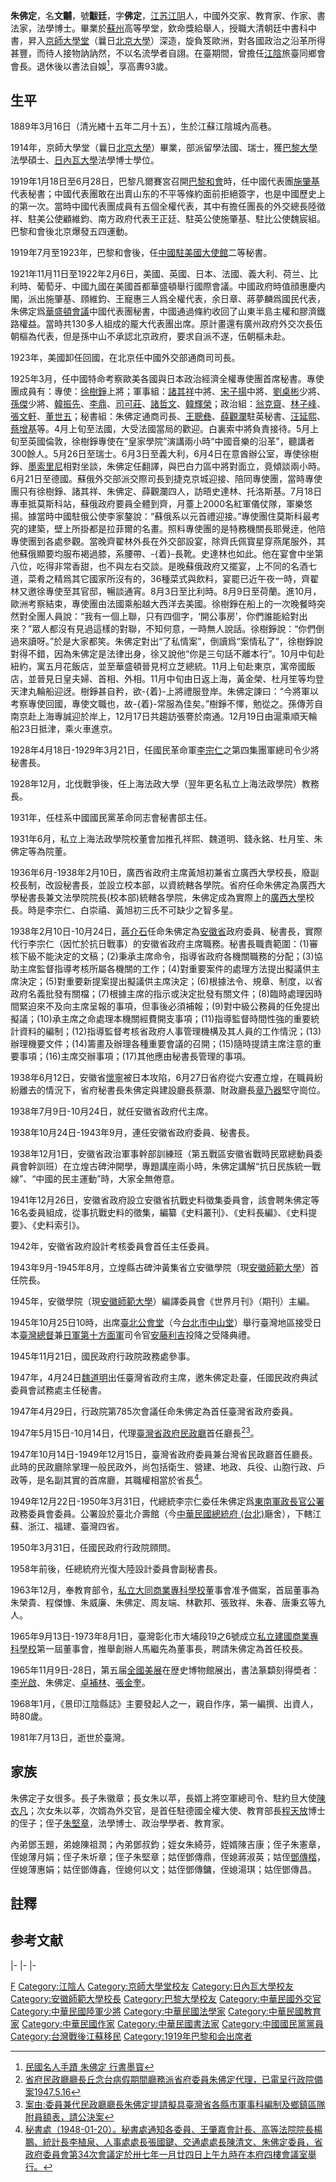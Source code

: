 {{Copy edit|time=2021-03-05T22:30:57+00:00}}
{{Veil|time=2015-09-12T06:05:55+00:00}}
{{Infobox person
|name = 朱佛定
|zi = 佛定
|hao = 黻廷
|政黨 = {{Kmt|23px}}
|服役 = {{flagicon image|Flag of the Republic of China Army.svg}} [[中華民國陸軍|中華民國陸軍]]
|軍銜 = [[File:ROCA_Major_General's_Flag.svg|25px]] [[少將|少將]]
|國籍 = {{ROC}}
|出生日期 = {{birth date|1889|3|16}}
|出生地点 = {{QING|江蘇省}}[[常州府|常州府]][[江陰縣|江陰縣]]城內高巷
|逝世日期 = {{death date and age|1981|7|13|1889|3|16}}
|逝世地点 = {{TWN}}
|配偶 = 朱鄧氏
|儿女 = 長子朱徽章<br>長女朱以-{苹}-，長婿[[陳衣凡|陳衣凡]]<br>次女朱以莘，次婿程××([[程天放|程天放]]之侄)
|past = [[巴黎和會|巴黎和會]]中國代表團秘書(1919.1.18-6.28)<br>[[中華民國駐美國大使列表|中華民國駐美國大使館]]二等秘書(1919.7-1923)<br>[[華盛頓會議|華盛頓會議]]中國代表團秘書(1921.11.11-1922.2.6)<br>中華民國外交部通商司司長(1923-1928.4)<br>國民革命軍第四集團軍總司令少將秘書長<br>(1928.4.18-1929.3.21)<br>[[廣西大學|廣西大學]]校長(1936.6-1938.2.10)<br>安徽省政府代主席(1938.7.9-10.24)<br>安徽學院（現[[安徽師範大學|安徽師範大學]]）{{efn|安徽學院為安徽師範大學前身。|name=“師大”}}首任院長(1943.9-1945.8)<br>臺灣省民政廳首任廳長(1947.10.14-1949.12.15)

{{HideH|Head=學歷
|FrameStyle=
|HeadStyle=background:#CFCFCF;text-align:center
|ContentStyle=font-size:90%}}
*[[蘇州|蘇州]]高等學堂，欽命獎給舉人
*[[京師大學堂|京師大學堂]]（曩日[[北京大學|北京大學]]）<span style=color:green>（1914年畢業）</span>
*[[巴黎第五大學|巴黎大學]]，法學碩士<span style=color:green>（1914年部派留學法國）</span>
*日內瓦大學，法學博士<span style=color:green>（1914部派留學瑞士）</span>
{{HideF}}
{{HideH|Head=經歷
|FrameStyle=
|HeadStyle=background:#CFCFCF;text-align:center
|ContentStyle=font-size:90%}}
*大清政府中書科中書
*中國外交部
*[[巴黎和會|巴黎和會]]中國代表團[[施肇基|施肇基]]代表秘書<br><span style=color:green>（1919年1月18日-6月28日）</span>
*[[中國駐美國使節列表|中國駐美國大使館]]二等秘書<span style=color:green>（1919年7月-1923年）</span>
*[[華盛頓會議|華盛頓會議]]中國代表團秘書<br><span style=color:green>（1921年11月11日-1922年2月6日）</span>
*中國外交部通商司司長<span style=color:green>（1923年-1928年4月）</span>
*中國考察歐美日各國政治專使團首席秘書<br><span style=color:green>（1925年3-12月）</span>
**會見法國白裏索中將<span style=color:green>（1925年4月）</span>
**會晤意酋墨索里尼與巴白力區中將<br><span style=color:green>（1925年6月3日）</span>
**訪晤俄酋斯大林與托洛斯基<span style=color:green>（1925年7月18日）</span>
**在華盛頓晉見美國總統柯立芝<br><span style=color:green>（1925年10月中旬）</span>
**在东京會晤日皇夫妇，首相，外相<br><span style=color:green>（1925年11月上旬）</span>
**孫傳芳自南京赴上海專程迎於岸上<br><span style=color:green>（1925年11月中旬）</span>
*國民革命軍第四集團軍總司令少將秘書長<br><span style=color:green>（1928年4月18日-1929年3月21日）</span>
*上海法政大學教務長<span style=color:green>（1928年12月）</span>
*桂系中國國民黨革命同志會秘書部主任<span style=color:green>（1931年）</span>
*私立上海法政學院院董<span style=color:green>（1931年6月）</span>
*[[廣西大學|廣西大學]]校長<span style=color:green>（1936年6月-1938年2月10日）</span>
*[[安徽省|安徽省]]政府委員、秘書長<br><span style=color:green>（1938年2月10日-1943年9月）</span>
*安徽省政府代主席<span style=color:green>（1938年7月9日-10月24日）</span>
*安徽省抗戰史料徵集委員會委員<span style=color:green>（1941年12月26日）</span>
*安徽省政府設計考核委員會首任主任委員<br><span style=color:green>（1942年-1943年9月）</span>
*省立安徽學院（現[[安徽師範大學|安徽師範大學]]）{{efn|name=“師大”}}首任院長<span style=color:green>（1943年9月-1945年8月）</span>
*安徽學院（現[[安徽師範大學|安徽師範大學]]）{{efn|name=“師大”}}編譯委員會《世界月刊》主編<span style=color:green>（1945年）</span>
*國民政府行政院政務處参事<span style=color:green>（1945年11月21日）</span>
*國民政府典試委員會試務處主任秘書<br><span style=color:green>（1947年4月24日）</span>
*首任臺灣省政府委員<span style=color:green>（1947年4月29日）</span>
*代理臺灣省民政廳首任廳長<br><span style=color:green>（1947年5月15日-10月14日）</span>
*臺灣省民政廳首任廳長<br><span style=color:green>（1947年10月14日-1949年12月15日）</span>
*東南軍政長官公署政務委員會委員<br><span style=color:green>（1949年12月22日-1950年3月31日）</span>
*國民政府行政院頋問<span style=color:green>（1950年3月31日）</span>
*總統府光復大陸設計委員會副秘書長<span style=color:green>（1958年前後）</span>
*臺灣私立大同商業專科學校首屆董事<span style=color:green>（1963年12月）</span>
*彰化市私立建國商業專科學校首任校長<br><span style=color:green>（1965年9月13日-1973年8月1日）</span>
*《景印江陰縣誌》發起人、作序人、第一編撰<br><span style=color:green>（1968年1月）</span>
*江陰縣旅臺同鄉會會長
{{HideF}}
{{HideH|Head=著作
|FrameStyle=
|HeadStyle=background:#CFCFCF;text-align:center
|ContentStyle=font-size:90%}}
*中國司法制度改革 <font color=green>法文版</font>
*法國民主政治暨國際公法 <font color=green>譯著</font>
*外部公佈十新約之評論 <font color=green>1929</font><ref>《上海法政大學五週年記念刊》<font color=green>朱佛定撰文 1929年</font></ref>
*日寇侵越與遠東局势 <font color=green>1940</font><ref name=ahzz>《安徽政治》<font color=green>第3卷第9期 朱佛定著文 1940年</font></ref>
*論德義日三角同盟 <font color=green>1940</font><ref name=ahzz/>
*歐戰演變中的一個分析 <font color=green>1940</font><ref>《安徽青年》第1卷第3期、《安徽政治》第3卷第10期 <font color=green>朱佛定著文 1940年</font></ref>
*統計事業的重要.統計工作人員應具備的条件 <font color=green>1941</font><ref>《安徽政治》<font color=green>第4卷第4期、第11期 朱佛定論著 1941年</font></ref>
*史料叢刊、史料長編、史料提要、史料索引<br><font color=green>1941.12.26 於安徽省編纂</font>
*安徽一年 <font color=green>1941</font><ref>朱佛定於安徽省政府秘书处编译室 <font color=green>1941年编印，第7页，原件存安徽省图书馆</font></ref>
*論太平洋戰區 <font color=green>1942</font><ref>《安徽政治》<font color=green>第5卷第4期 朱佛定著文 1942年</font></ref>
*大别山戰役後安徽省半年來復興工作 <font color=green>1943</font><ref>安徽省政府秘書處 <font color=green>朱佛定著文 1943年再版 18頁</font></ref>
*世界月刊 <font color=green>1945 (期刊)主編</font><ref>《世界月刊》<font color=green>(期刊)朱佛定主編 1945年</font></ref>
*國民教育與地方自治<ref>《國民教育辅导月刊》<font color=green>第三期 朱佛定著文</font></ref>
*景印江陰縣誌 <font color=green>發起人、作序人、第一編撰 1968.1</font><ref>《景印江陰縣誌》<font color=green>發起人、作序人、第一編撰朱佛定 1968年1月</font></ref>
{{HideF}}
}}
'''朱佛定'''{{BD|1889年|3月16日|1981年|7月13日|Z朱}}，名'''文黼'''，號'''黻廷'''，字'''佛定'''，[[江苏|江苏]][[江阴|江阴]]人，中國外交家、教育家、作家、書法家，法學博士。畢業於[[蘇州|蘇州]]高等學堂，欽命獎給舉人，授職大清朝廷中書科中書，昇入[[京師大學堂|京師大學堂]]（曩日[[北京大學|北京大學]]）深造，旋負笈歐洲，對各國政治之沿革所得甚豐，而待人接物訥訥然，不以名流學者自詡。在臺期間，曾擔任[[江陰|江陰]]旅臺同鄉會會長。退休後以書法自娛<ref>[http://yz.sssc.cn/index/item?id=158516&past=true 民國名人手蹟 朱佛定 行書墨寳]</ref>，享高夀93歲。

== 生平 ==
1889年3月16日（清光緖十五年二月十五），生於江蘇江陰城內高巷。

1914年，京師大學堂（曩日[[北京大學|北京大學]]）畢業，部派留學法國、瑞士，獲[[巴黎第五大學|巴黎大學]]法學碩士、[[日內瓦大學|日內瓦大學]]法學博士學位。

1919年1月18日至6月28日，巴黎凡爾賽宮召開[[巴黎和會|巴黎和會]]時，任中國代表團[[施肇基|施肇基]]代表秘書；中國代表團敢在出賣山东的不平等條約面前拒絕簽字，也是中國歷史上的第一次。當時中國代表團成員有五個全權代表，其中有擔任團長的外交總長陸徵祥、駐美公使顧維鈞、南方政府代表王正廷、駐英公使施肇基、駐比公使魏宸組。巴黎和會後北京爆發五四運動。

1919年7月至1923年，巴黎和會後，任[[中國駐美國使節列表|中國駐美國大使館]]二等秘書。

1921年11月11日至1922年2月6日，美國、英國、日本、法國、義大利、荷兰、比利時、葡萄牙、中國九國在美國首都華盛頓舉行國際會議。中國政府時值顔惠慶内閣，派出施肇基、頋維鈞、王寵惠三人爲全權代表，余日章、蔣夢麟爲國民代表，朱佛定爲[[華盛頓會議|華盛頓會議]]中國代表團秘書，中國通過條約收回了山東半島主權和膠濟鐵路權益。當時共130多人組成的龎大代表團出席。原計畫還有廣州政府外交次長伍朝樞為代表，但是孫中山不承認北京政府，要求自派不遂，伍朝樞未赴。

1923年，美國卸任回國，在北京任中國外交部通商司司長。

1925年3月，任中國特命考察歐美各國與日本政治經濟全權專使團首席秘書。專使團成員有：專使：[[徐樹錚|徐樹錚]]上將；軍事組：[[諸其祥|諸其祥]]中將、[[宋子揚|宋子揚]]中將、[[劉桌彬|劉桌彬]]少將、[[孫傑|孫傑]]少將、[[韓振先|韓振先]]、[[李鼎|李鼎]]、[[司可莊|司可莊]]、[[諸哲文|諸哲文]]、[[韓輝榮|韓輝榮]]；政治組：[[翁克齋|翁克齋]]、[[林子峰_(民國)|林子峰]]、[[張文軒|張文軒]]、[[董世五|董世五]]；秘書組：朱佛定通商司長、[[王聰彝|王聰彝]]、[[薛觀瀾|薛觀瀾]]駐英秘書、[[汪延熙|汪延熙]]、[[蔡增基|蔡增基]]等。4月上旬至法國，大受法國當局的歡迎。白裏索中將負責接待。5月上旬至英國倫敦，徐樹錚專使在“皇家學院”演講兩小時“中國音樂的沿革”，聽講者300餘人。5月26日至瑞士。6月3日至義大利，6月4日在意酋辦公室，專使徐樹錚、[[墨索里尼|墨索里尼]]相對坐談，朱佛定任翻譯，與巴白力區中將對面立，竟傾談兩小時。6月21日至德國。蘇俄外交部派交際司長到捷克京城迎接、陪同專使團，當時專使團只有徐樹錚、諸其祥、朱佛定、薛觀瀾四人，訪晤史達林、托洛斯基。7月18日專車抵莫斯科站，蘇俄政府要員全體到齊，月薹上2000名紅軍儀仗隊，軍樂悠揚。據當時中國駐俄公使李家鏊說：“蘇俄系以元首禮迎接。”專使團住莫斯科最考究的建築，壁上所掛都是拉菲爾的名畫。照料專使團的是特務機關長耶覺逹，他陪專使團到各處參觀。當晚齊翟林外長在外交部設宴，除齊氏佩寳星穿燕尾服外，其他蘇俄顯要均服布褐過膝，系腰帶、-{着}-長靴。史達林也如此。他在宴會中坐第八位，吃得非常香甜，也不與左右交談。是晚蘇俄政府又擺宴，上不同的名酒七道，菜肴之精爲其它國家所沒有的，36種菜式與飲料，宴罷已近午夜一時，齊翟林又邀徐專使至其官邸，暢談通宵。8月3日至比利時。8月9日至荷蘭。進10月，歐洲考察結束，專使團由法國乘船越大西洋去美國。徐樹錚在船上的一次晚餐時突然對全團人員說：“我有一個上聯，只有四個字，‘開公事房’，你們誰能給對出來？”眾人都沒有見過這樣的對聯，不知何意，一時無人說話。徐樹錚說：“你們倒過來讀呀。”於是大家都笑。朱佛定對出“了私情案”，倒讀爲“案情私了”，徐樹錚說對得不錯，因為朱佛定是法律出身，徐又說他“你是三句話不離本行”。10月中旬赴紐約，寓五月花飯店，並至華盛頓晉見柯立芝總統。11月上旬赴東京，寓帝國飯店，並晉見日皇夫婦、首相、外相。11月中旬由日返上海，黃金榮、杜月笙等均登天津丸輪船迎迓。樹錚甚自矜，欲-{着}-上將禮服登岸。朱佛定諫曰：“今將軍以考察專使回國，專使文職也，故-{着}-常服為佳矣。”樹錚不懌，勉從之。孫傳芳自南京赴上海專誠迎於岸上，12月17日共趨訪張謇於南通。12月19日由滬乘順天輪船23日抵津，乘火車進京。

1928年4月18日-1929年3月21日，任國民革命軍[[李宗仁|李宗仁]]之第四集團軍總司令少將秘書長。

1928年12月，北伐戰爭後，任上海法政大學（翌年更名私立上海法政學院）教務長。

1931年，任桂系中國國民黨革命同志會秘書部主任。

1931年6月，私立上海法政學院校董會加推孔祥熙、魏道明、錢永銘、杜月笙、朱佛定等為院董。

1936年6月-1938年2月10日，廣西省政府主席黃旭初兼省立廣西大學校長，廢副校長制，改設秘書長，並設立校本部，以資統轄各學院。省府任命朱佛定為廣西大學秘書長兼文法學院院長(校本部)統轄各學院，朱佛定成為實際上的[[廣西大學|廣西大學]]校長。時是李宗仁、白崇禧、黃旭初三氏不可缺少之智多星。

1938年2月10日-10月24日，[[蔣介石|蔣介石]]任命朱佛定為[[安徽省|安徽省]]政府委員、秘書長，實際代行李宗仁（因忙於抗日戰事）的安徽省政府主席職務。秘書長職責範圍：(1)審核下級不能決定的文稿；(2)秉承主席命令，指導省政府各機關職務的分配；(3)協助主席監督指導考核所屬各機關的工作；(4)對重要案件的處理方法提出擬議供主席決定；(5)對重要新提案提出擬議供主席決定；(6)根據法令、規章、制度，以省政府名義批發有關檔；(7)根據主席的指示或決定批發有關文件；(8)臨時處理因時間緊迫來不及向主席呈報的事項，但事後必須補報；(9)對中級公務員的任免提出擬議；(10)承主席之命處理本機關經費開支事項；(11)指導監督時間性強的重要統計資料的編制；(12)指導監督考核省政府人事管理機構及其人員的工作情況；(13)辦理機要文件；(14)籌畫及辦理各種重要會議的召開；(15)隨時提請主席注意的重要事項；(16)主席交辦事項；(17)其他應由秘書長管理的事項。

1938年6月12日，安徽省[[安慶|懷寧]]被日本攻陷，6月27日省府從六安遷立煌，在職員紛紛離去的情況下，省府秘書長朱佛定與建設廳長蔡灝、財政廳長[[章乃器|章乃器]]堅守崗位。

1938年7月9日-10月24日，就任安徽省政府代主席。

1938年10月24日-1943年9月，連任安徽省政府委員、秘書長。

1938年12月1日，安徽省政治軍事幹部訓練班（第五戰區安徽省戰時民眾總動員委員會幹訓班）在立煌古碑沖開學，專題講座兩小時，朱佛定講解“抗日民族統一戰線”、“中國的民主運動”時，大家全無倦意。

1941年12月26日，安徽省政府設立安徽省抗戰史料徵集委員會，該會聘朱佛定等16名委員組成，從事抗戰史料的徵集，編纂《史料叢刊》、《史料長編》、《史料提要》、《史料索引》。

1942年，安徽省政府設計考核委員會首任主任委員。

1943年9月-1945年8月，立煌縣古碑沖黃集省立安徽學院（現[[安徽師範大學|安徽師範大學]]）{{efn|name=“師大”}}首任院長。

1945年，安徽學院（現[[安徽師範大學|安徽師範大學]]）{{efn|name=“師大”}}編譯委員會《世界月刊》（期刊）主編。

1945年10月25日10時，出席[[臺北公會堂|臺北公會堂]]（今[[台北市中山堂|台北市中山堂]]）舉行臺灣地區接受日本[[臺灣總督|臺灣總督]]兼[[日軍|日軍]][[第十方面軍|第十方面軍]]司令官[[安藤利吉|安藤利吉]]投降之受降典禮。

1945年11月21日，國民政府行政院政務處參事。

1947年，4月24日[[魏道明|魏道明]]出任臺灣省政府主席，邀朱佛定赴臺，任國民政府典試委員會試務處主任秘書。

1947年4月29日，行政院第785次會議任命朱佛定為首任臺灣省政府委員。

1947年5月15日-10月14日，代理[[臺灣省政府民政廳|臺灣省政府民政廳]]首任廳長<ref>[http://catalog.digitalarchives.tw/dacs5/System/Exhibition/Detail.jsp?OID=3547870 省府民政廳廳長丘念台病假期間廳務派省府委員朱佛定代理，已電呈行政院備案1947.5.16]{{dead link|date=2018年3月 |bot=InternetArchiveBot |fix-attempted=yes }}</ref><ref>[http://catalog.digitalarchives.tw/dacs5/System/Exhibition/Detail.jsp?OID=3547888 案由:委員兼代民政廳廳長朱佛定提請擬具臺灣省各縣市軍事科編制及鄉鎮區隊附員額表，請公決案]{{dead link|date=2018年3月 |bot=InternetArchiveBot |fix-attempted=yes }}</ref>。

1947年10月14日-1949年12月15日，臺灣省政府委員兼台灣省民政廳首任廳長。此時的民政廳除掌理一般民政外，尚包括衛生、營建、地政、兵役、山胞行政、戶政等，是名副其實的首席廳，其職權相當於省長<ref>[http://catalog.digitalarchives.tw/dacs5/System/Exhibition/Detail.jsp?OID=3548410 秘書處（1948-01-20）。秘書處通知各委員、[[王肇嘉|王肇嘉]]會計長、高等法院院長[[楊鵬|楊鵬]]、統計長[[李植泉|李植泉]]、人事處處長[[張國鍵|張國鍵]]、交通處處長[[陳清文|陳清文]]、朱佛定委員，省政府委員會第34次會議定於卅七年一月廿四日上午九時在本府四樓會議室舉行。]{{dead link|date=2018年3月 |bot=InternetArchiveBot |fix-attempted=yes }}</ref>。

1949年12月22日-1950年3月31日，代總統李宗仁委任朱佛定爲[[東南軍政長官公署|東南軍政長官公署]]政務委員會委員。公署設於臺北介壽館（今[[中華民國總統府_(台北)|中華民國總統府 (台北)]]廰舍），下轄江蘇、浙江、福建、臺灣四省。

1950年3月31日，任國民政府行政院頋問。

1958年前後，任總統府光復大陸設計委員會副秘書長。

1963年12月，奉教育部令，[[大同大學_(台灣)|私立大同商業專科學校]]董事會准予備案，首屆董事為朱榮貴、程傑慷、朱威廉、朱佛定、周友端、林歡邦、張致祥、朱春、唐秉玄等九人。

1965年9月13日-1973年8月1日，臺灣彰化市大埔段19之6號成立[[建國科技大學|私立建國商業專科學校]]第一屆董事會，推舉創辦人馬繼先為董事長，聘請朱佛定為首任校長。

1965年11月9日-28日，第五届[[全國美展|全國美展]]在歴史博物館展出，書法篆纇刻得奬者：[[李光啟|李光啟]]、朱佛定、[[卓補林|卓補林]]、[[張金奎|張金奎]]。

1968年1月，《景印江陰縣誌》主要發起人之一，親自作序，第一編撰、出資人，時80歲。

1981年7月13日，逝世於臺灣。

== 家族 ==
朱佛定子女很多。長子朱徽章；長女朱以苹，長婿上將空軍總司令、駐約旦大使[[陳衣凡|陳衣凡]]；次女朱以莘，次婿為外交官，是首任駐德國全權大使、教育部長[[程天放|程天放]]博士的侄子；侄子[[朱堅章|朱堅章]]，法學博士、政治學學者、教育家。

內弟鄧玉題，弟媳陳祖潤；內弟鄧叔鈞；姪女朱綺芬，姪婿陳吉康；侄子朱憲章，侄媳薄月娟；侄子朱圻章；侄子朱堅章；姑侄鄧傳鼎，侄媳蔣淑英；姑侄[[鄧傳楷|鄧傳楷]]，侄媳薄惠娟；姑侄鄧傳鑫，侄媳何以文；姑侄鄧傳鏞，侄媳湯琪；姑侄鄧傳昌。

== 註釋 ==
{{notelist}}

==参考文献==
{{reflist}}

{{start box}}
{{s-edu}}
|-
{{s-before|[[馬君武|馬君武]]}}
{{s-title|省立廣西大學校長<br><small>第二任<br>1936年6月-1938年2月}}</small>
{{s-after|[[白鵬飛|白鵬飛]]}}
{{s-none|首任}}
{{s-title|安徽省立安徽學院（現[[安徽師範大學|安徽師範大學]]）院長<br><small>首任<br>1943年9月-1945年8月}}</small>
{{s-after|[[程演生|程演生]]}}
{{s-off}}
|-
{{s-before|[[李宗仁|李宗仁]]}}
{{s-title|安徽省政府主席<br><small>1927年起第十二任<br>1938年7月9日-1938年10月24日代}}</small>
{{s-after|[[廖磊|廖磊]]}}
{{s-gov}}
|-
{{s-before|[[劉複|劉複]]}}
{{s-title|安徽省政府秘書長<br><small>1927年第十二任<br>1938.2.10-1939.10.23-1940.1.11-1941.-1942.-1943.9.}}</small>
{{s-after|黃同仇}}
{{s-none|首任<br>[[丘念臺|丘念臺]]（未就）}}
{{s-title|[[台灣省政府|台灣省政府]]民政廳長<br><small>首任<br>1947年10月14日-1949年12月15日}}</small>
{{s-after|[[蔣渭川|蔣渭川]]}}
{{end box}}

{{Navbox
|name=江阴朱氏
|title=江阴朱氏——朱佛定家族
|state=collapsed
|list1=
<center>
{{familytree/start}}
{{familytree| | | | | | | |,|ZHz| | | | | | | | | | | | |ZHz=朱徽章|boxstyle_ZHz=background:#dfd}}
{{familytree| | | | | | | |!|}}
{{familytree| | | | | | | |!|CYf|CYf=[[陈衣凡|陈衣凡]].家贵}}
{{familytree| | | | | | | |!| |}|}}
{{familytree|JYZ|v|ZFd|)|ZYp|JYZ=江阴朱氏|ZFd=''朱佛定''.文黼|ZYp=朱以-{苹}-|boxstyle_JYZ=background:#dfd|boxstyle_ZFd=background:#dfd|boxstyle_ZYp=background:#dfd}}
{{familytree| | | |!| |}|-|(|}}
{{familytree| | |F|#|DCn|!|TFz|DCn=邓(长女)|TFz=([[程天放|程天放]])侄}}
{{familytree| | |:|!| |}| |!| |}|}}
{{familytree| | |:|!|Zef|`|ZYx|Zef=朱(二房)|ZYx=朱以莘|boxstyle_ZYx=background:#dfd}}
{{familytree| | |:|!| |}|}}
{{familytree| | |:|!|Zsf|-|Zsh|Zsf=朱(三房)|Zsh=子女.加拿大|boxstyle_Zsh=background:#dfd}}
{{familytree| | |:|!|}}
{{familytree| | |:|!| | | | |CJk|CJk=程吉康}}
{{familytree| | |:|!| | | | | |}| |,|ZGh|,|ZWl|-|ZQr|ZGh=朱冠华|ZWl=朱威廉|ZQr=朱钦人|boxstyle_ZGh=background:#eef|boxstyle_ZWl=background:#eef|boxstyle_ZQr=background:#eef}}
{{familytree| | |:|!| | | |,|ZQf|!| |}|-|(|ZQf=朱绮芬|boxstyle_ZQf=background:#eef}}
{{familytree| | |:|)|Fdd|(| | | |!|ZHm|`|ZWd|Fdd=''(佛定)之弟''|ZHm=庄华敏|ZWd=朱威德|boxstyle_Fdd=background:#eef|boxstyle_ZWd=background:#eef}}
{{familytree| | |:|!| | | |)|ZXz|!|ZXz=朱宪章|boxstyle_ZXz=background:#eef}}
{{familytree| | |:|!| | | |!| |}|-|+|ZJh|ZJh=朱家华|boxstyle_ZJh=background:#eef}}
{{familytree| | |:|!|BYk|#|BYj|!|BYk=薄应科|BYj=''薄月娟''}}
{{familytree| | |:|!| |D| |!| | | |)|ZSh|ZSh=朱涉华|boxstyle_ZSh=background:#eef}}
{{familytree| | |:|!|MYq|#|By|!|MYq=毛毓琴|By=''薄惠娟''(云)}}
{{familytree| | |:|!| | | |!| |D| |`|Zjh|Zjh=朱菁华|boxstyle_Zjh=background:#eef}}
{{familytree|DS|#|DYt|#|DCk|DS=邓23代祖|DYt=邓玉题.可经|DCk=[[邓传楷|邓传楷]].阿楷}}
{{familytree| | |:|!| |D| |!|}}
{{familytree| | |:|!|CZr|)|ZQz|CZr=陈祖润|ZQz=朱圻章|boxstyle_ZQz=background:#eef}}
{{familytree| | |:|!| | | |!|}}
{{familytree| | |:|!| | | |`|ZJz|ZJz=[[朱坚章|朱坚章]]|boxstyle_ZJz=background:#eef}}
{{familytree| | |:|!|}}
{{familytree| | |:|`|ZWc|-|ZDz|ZWc=''朱文潮''|ZDz=朱埭章|boxstyle_ZWc=background:#fee|boxstyle_ZDz=background:#fee}}
{{familytree| | |:|}}
{{familytree| | |D|~|DSj|DSj=邓叔钧}}
{{familytree| | |:|}}
{{familytree| | |L|~|DS|DS=邓(-{幺}-子)}}
{{familytree/end}}
<center>
<br>
|below=
<center>注：（有色的）实线连接血亲，（无色的）虚线连接姻亲。</center>
*朱佛定（1889.2.15-1981.7.），字文黼，号黻廷。法学博士、钦命奖给举人、清政府中书科中书、[[中国驻美国使节列表|驻美国公使馆二等秘书]]、外交部通商司司长、总司令少将秘书长、[[广西大学|广西大学]]校长、[[安徽省|安徽省]]代主席、安徽学院（現[[安徽師範大學|安徽師範大學]]）首任院长、台湾省民政厅首任厅长。
*陈祖润（1885.3.-1965.6.26），清末民初时期著名女性。1965年3月[[蒋中正|蒋中正]]题赠八秩寿轴，6月26日[[蒋中正|蒋中正]]题赐“教忠有方”挽额。
*[[陈衣凡|陈衣凡]]（1912.10.18-2008.2.6），字家贵。1938年5月19日夜11时半，中国空军远征日本本土散发传单，驾中国空军仅剩最后一架He111A轰炸机担任后勤支援运输；驻菲律宾空军武官，空军二级上将总司令，驻约旦大使。
*[[朱坚章|朱坚章]]（1928.-2005.7.19），法学博士，蒋经国曾盛邀他出任国民党中央组织工作会副主任。长期任教政治大学政治系和外交系，作育英才无数，目前全球华人新闻界的高层和外交圈的“政大帮”很多都是他的门生。
*[[邓传楷|邓传楷]]（1912.9.7-1999.1.3），[[国立英士大学|国立英士大学]]校长、世界童子军远东区主席、中央考核纪律委员会主任委员、[[考试院|考试院]][[铨叙部|铨叙部]]长。他最响誉作为[[1960年夏季奥林匹克运动会|17届罗马世运会]][[中国奥林匹克委员会_(中华民国)|中国奥委会]]主席时，中国运动员首次获得奥运奖牌。
|belowstyle=text-align:left;
<noinclude>
[[Category:中国家族模板|Category:中国家族模板]]
</noinclude>
}}
{{安徽行政长官|ROC}}
{{巴黎和会中国代表团}}
{{Authority control}}

{{DEFAULTSORT:Zhu朱}}
[[Category:朱姓|F]]
[[Category:江陰人|Category:江陰人]]
[[Category:京師大學堂校友|Category:京師大學堂校友]]
[[Category:日內瓦大學校友|Category:日內瓦大學校友]]
[[Category:安徽師範大學校長|Category:安徽師範大學校長]]
[[Category:巴黎大學校友|Category:巴黎大學校友]]
[[Category:中華民國外交官|Category:中華民國外交官]]
[[Category:中華民國陸軍少將|Category:中華民國陸軍少將]]
[[Category:中華民國法學家|Category:中華民國法學家]]
[[Category:中華民國教育家|Category:中華民國教育家]]
[[Category:中華民國作家|Category:中華民國作家]]
[[Category:中華民國書法家|Category:中華民國書法家]]
[[Category:中國國民黨黨員|Category:中國國民黨黨員]]
[[Category:台灣戰後江蘇移民|Category:台灣戰後江蘇移民]]
[[Category:1919年巴黎和会出席者|Category:1919年巴黎和会出席者]]